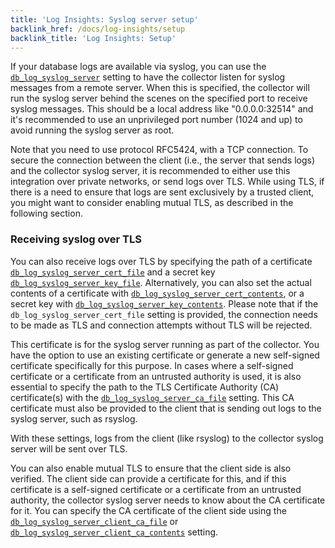 ```yaml
---
title: 'Log Insights: Syslog server setup'
backlink_href: /docs/log-insights/setup
backlink_title: 'Log Insights: Setup'
---
```


If your database logs are available via syslog, you can use the [`db_log_syslog_server`](/docs/collector/settings#self-managed-servers)
setting to have the collector listen for syslog messages from a remote server.
When this is specified, the collector will run the syslog server behind the
scenes on the specified port to receive syslog messages.
This should be a local address like "0.0.0.0:32514" and it's recommended to use
an unprivileged port number (1024 and up) to avoid running the syslog server as
root.

Note that you need to use protocol RFC5424, with a TCP connection. To secure the
connection between the client (i.e., the server that sends logs) and the
collector syslog server, it is recommended to either use this integration over
private networks, or send logs over TLS.
While using TLS, if there is a need to ensure that logs are sent exclusively by
a trusted client, you might want to consider enabling mutual TLS, as described
in the following section.

### Receiving syslog over TLS

You can also receive logs over TLS by specifying the path of a certificate [`db_log_syslog_server_cert_file`](/docs/collector/settings#self-managed-servers)
and a secret key [`db_log_syslog_server_key_file`](/docs/collector/settings#self-managed-servers).
Alternatively, you can also set the actual contents of a certificate with [`db_log_syslog_server_cert_contents`](/docs/collector/settings#self-managed-servers),
or a secret key with [`db_log_syslog_server_key_contents`](/docs/collector/settings#self-managed-servers).
Please note that if the `db_log_syslog_server_cert_file` setting is provided,
the connection needs to be made as TLS and connection attempts without TLS will
be rejected.

This certificate is for the syslog server running as part of the collector. You
have the option to use an existing certificate or generate a new self-signed
certificate specifically for this purpose. In cases where a self-signed
certificate or a certificate from an untrusted authority is used, it is also
essential to specify the path to the TLS Certificate Authority (CA) certificate(s)
with the [`db_log_syslog_server_ca_file`](/docs/collector/settings#self-managed-servers)
setting. This CA certificate must also be provided to the client that is sending
out logs to the syslog server, such as rsyslog.

With these settings, logs from the client (like rsyslog) to the collector syslog
server will be sent over TLS.

You can also enable mutual TLS to ensure that the client side is also verified.
The client side can provide a certificate for this, and if this certificate is
a self-signed certificate or a certificate from an untrusted authority, the
collector syslog server needs to know about the CA certificate for it. You can
specify the CA certificate of the client side using the [`db_log_syslog_server_client_ca_file`](/docs/collector/settings#self-managed-servers)
or [`db_log_syslog_server_client_ca_contents`](/docs/collector/settings#self-managed-servers)
setting.
